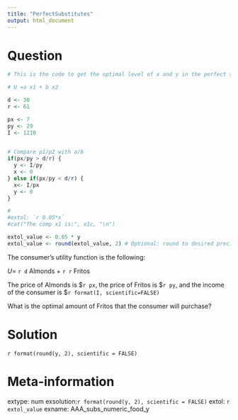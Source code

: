 ```yaml
---
title: "PerfectSubstitutes"
output: html_document
---
```


Question
========
```r

# This is the code to get the optimal level of x and y in the perfect substitutes

# U =a x1 + b x2

d <- 30
r <- 61

px <- 7
py <- 29
I <- 1210
 

# Compare p1/p2 with a/b
if(px/py > d/r) {
  y <- I/py
  x <- 0
} else if(px/py < d/r) {
  x<- I/px
  y <- 0
}

# 
#extol: `r 0.05*x`
#cat("The comp x1 is:", x1c, "\n")

extol_value <- 0.05 * y
extol_value <- round(extol_value, 2) # Optional: round to desired precision
```

The consumer's utility function is the following: 

$U=$ `r d` Almonds $+$ `r r` Fritos

The price of Almonds is \$`r px`, the price of Fritos is \$`r py`, and the income of the consumer is \$`r format(I, scientific=FALSE)`

What is the optimal amount of Fritos that the consumer will purchase?

Solution
========
`r format(round(y, 2), scientific = FALSE)`



Meta-information
================
extype: num
exsolution:`r format(round(y, 2), scientific = FALSE)`
extol: `r extol_value`
exname: AAA_subs_numeric_food_y

